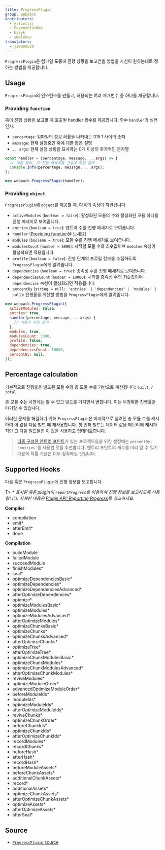 ```yaml
---
title: ProgressPlugin
group: webpack
contributors:
  - elliottsj
  - EugeneHlushko
  - byzyk
  - smelukov
translators:
  - jiwoo0629
---
```


`ProgressPlugin`은 컴파일 도중에 진행 상황을 보고받을 방법을 자신이 원하는대로 정하는 방법을 제공합니다.

## Usage

`ProgressPlugin`의 인스턴스를 만들고, 허용되는 여러 매개변수 중 하나를 제공합니다.

### Providing `function`

훅이 진행 상황을 보고할 때 호출될 handler 함수를 제공합니다. 함수 `handler`의 실행 인자:

- `percentage`: 컴파일의 성공 확률을 나타내는 0과 1 사이의 숫자
- `message`: 현재 실행중인 훅에 대한 짧은 설명
- `...args`: 현재 실행 상황을 묘사하는 0개 이상의 추가적인 문자열

```js
const handler = (percentage, message, ...args) => {
  // 예를 들어, 각 진행 메세지를 콘솔에 직접 출력
  console.info(percentage, message, ...args);
};

new webpack.ProgressPlugin(handler);
```

### Providing `object`

`ProgressPlugin`에 `object`를 제공할 때, 다음의 속성이 지원됩니다

- `activeModules` (`boolean = false`): 활성화된 모듈의 수와 활성화된 모듈 하나를 진행 메세지로 보여줍니다.
- `entries` (`boolean = true`): 엔트리 수를 진행 메세지로 보여줍니다.
- `handler` ([Providing function](#providing-function)을 보세요)
- `modules` (`boolean = true`): 모듈 수를 진행 메세지로 보여줍니다.
- `modulesCount` (`number = 5000`): 시작할 모듈 수의 최솟값이며 `modules` 속성이 활성화되면 적용됩니다.
- `profile` (`boolean = false`): 진행 단계의 프로필 정보를 수집하도록 `ProgressPlugin`에게 알려줍니다.
- `dependencies` (`boolean = true`): 종속성 수를 진행 메세지로 보여줍니다.
- `dependenciesCount` (`number = 10000`): 시작할 종속성 수의 최솟값이며 `dependencies` 속성이 활성화되면 적용됩니다.
- `percentBy` (`string = null: 'entries' | 'dependencies' | 'modules' | null`): 진행률을 계산할 방법을 `ProgressPlugin`에게 알려줍니다.

```js
new webpack.ProgressPlugin({
  activeModules: false,
  entries: true,
  handler(percentage, message, ...args) {
    // 사용자 지정 로직
  },
  modules: true,
  modulesCount: 5000,
  profile: false,
  dependencies: true,
  dependenciesCount: 10000,
  percentBy: null,
});
```

## Percentage calculation

기본적으로 진행률은 빌드된 모듈 수와 총 모듈 수를 기반으로 계산됩니다: `built / total`

총 모듈 수는 사전에는 알 수 없고 빌드를 거치면서 변합니다. 이는 부정확한 진행률을 야기할 수 있습니다.

이러한 문제를 해결하기 위해 `ProgressPlugin`은 마지막으로 알려진 총 모듈 수를 캐시하여 이 값을 다음 빌드 때 재사용합니다. 첫 번째 빌드는 데이터 값을 메모리에 캐시하지만 그 다음 빌드들은 이 값을 사용하고 업데이트합니다.

> [다중 구성된 엔트리 포인트](/configuration/entry-context/#entry)가 있는 프로젝트들을 위한 설정에는 `percentBy: 'entries'`를 사용할 것을 추천합니다. 엔트리 포인트의 개수를 미리 알 수 있기 때문에 확률 계산은 더욱 정확해질 것입니다.

## Supported Hooks

다음 훅은 `ProgressPlugin`에 진행 정보를 보고합니다.

T> _\* 표시된 훅은 plugin이 `reportProgress`를 이용하여 진행 정보를 보고하도록 허용합니다. 자세한 내용은 [Plugin API: Reporting Progress](/api/plugins/#reporting-progress)를 참고하세요._

**Compiler**

- compilation
- emit\*
- afterEmit\*
- done

**Compilation**

- buildModule
- failedModule
- succeedModule
- finishModules\*
- seal\*
- optimizeDependenciesBasic\*
- optimizeDependencies\*
- optimizeDependenciesAdvanced\*
- afterOptimizeDependencies\*
- optimize\*
- optimizeModulesBasic\*
- optimizeModules\*
- optimizeModulesAdvanced\*
- afterOptimizeModules\*
- optimizeChunksBasic\*
- optimizeChunks\*
- optimizeChunksAdvanced\*
- afterOptimizeChunks\*
- optimizeTree\*
- afterOptimizeTree\*
- optimizeChunkModulesBasic\*
- optimizeChunkModules\*
- optimizeChunkModulesAdvanced\*
- afterOptimizeChunkModules\*
- reviveModules\*
- optimizeModuleOrder\*
- advancedOptimizeModuleOrder\*
- beforeModuleIds\*
- moduleIds\*
- optimizeModuleIds\*
- afterOptimizeModuleIds\*
- reviveChunks\*
- optimizeChunkOrder\*
- beforeChunkIds\*
- optimizeChunkIds\*
- afterOptimizeChunkIds\*
- recordModules\*
- recordChunks\*
- beforeHash\*
- afterHash\*
- recordHash\*
- beforeModuleAssets\*
- beforeChunkAssets\*
- additionalChunkAssets\*
- record\*
- additionalAssets\*
- optimizeChunkAssets\*
- afterOptimizeChunkAssets\*
- optimizeAssets\*
- afterOptimizeAssets\*
- afterSeal\*

## Source

- [`ProgressPlugin` source](https://github.com/webpack/webpack/blob/master/lib/ProgressPlugin.js)
